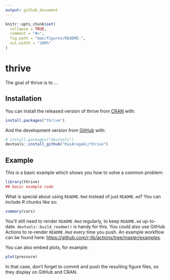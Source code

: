 ```yaml
---
output: github_document
---
```


<!-- README.md is generated from README.Rmd. Please edit that file -->

```r
knitr::opts_chunk$set(
  collapse = TRUE,
  comment = "#>",
  fig.path = "man/figures/README-",
  out.width = "100%"
)
```

# thrive

<!-- badges: start -->
<!-- badges: end -->

The goal of thrive is to ...

## Installation

You can install the released version of thrive from [CRAN](https://CRAN.R-project.org) with:

``` r
install.packages("thrive")
```

And the development version from [GitHub](https://github.com/) with:

``` r
# install.packages("devtools")
devtools::install_github("KaiAragaki/thrive")
```
## Example

This is a basic example which shows you how to solve a common problem:

```r
library(thrive)
## basic example code
```

What is special about using `README.Rmd` instead of just `README.md`? You can include R chunks like so:

```r
summary(cars)
```

You'll still need to render `README.Rmd` regularly, to keep `README.md` up-to-date. `devtools::build_readme()` is handy for this. You could also use GitHub Actions to re-render `README.Rmd` every time you push. An example workflow can be found here: <https://github.com/r-lib/actions/tree/master/examples>.

You can also embed plots, for example:

```r
plot(pressure)
```

In that case, don't forget to commit and push the resulting figure files, so they display on GitHub and CRAN.
